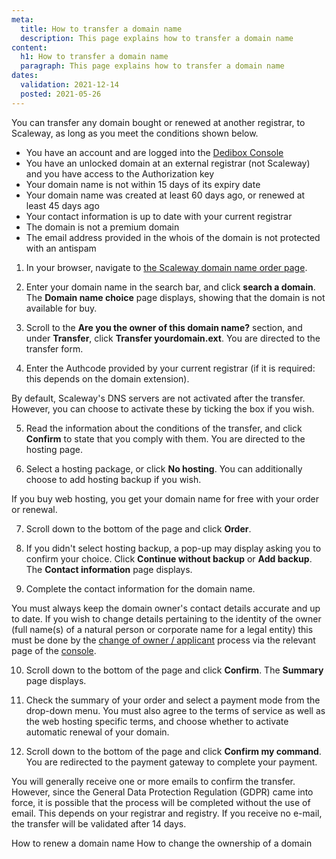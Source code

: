 ```yaml
---
meta:
  title: How to transfer a domain name
  description: This page explains how to transfer a domain name
content:
  h1: How to transfer a domain name
  paragraph: This page explains how to transfer a domain name
dates:
  validation: 2021-12-14
  posted: 2021-05-26
---
```


You can transfer any domain bought or renewed at another registrar, to Scaleway, as long as you meet the conditions shown below.

<Message type="requirement">

  - You have an account and are logged into the [Dedibox Console](https://console.online.net) 
  - You have an unlocked domain at an external registrar (not Scaleway) and you have access to the Authorization key
  - Your domain name is not within 15 days of its expiry date
  - Your domain name was created at least 60 days ago, or renewed at least 45 days ago
  - Your contact information is up to date with your current registrar
  - The domain is not a premium domain
  - The email address provided in the whois of the domain is not protected with an antispam

</Message>

1. In your browser, navigate to [the Scaleway domain name order page](https://www.scaleway.com/en/domain/).

2. Enter your domain name in the search bar, and click **search a domain**. The **Domain name choice** page displays, showing that the domain is not available for buy.

  <Lightbox src="scaleway-transfer-domain.png" alt="" />

3. Scroll to the **Are you the owner of this domain name?** section, and under **Transfer**, click **Transfer yourdomain.ext**. You are directed to the transfer form.

  <Lightbox src="scaleway-authcode.png" alt="" />

4. Enter the Authcode provided by your current registrar (if it is required: this depends on the domain extension).

  <Message type="note">

  By default, Scaleway's DNS servers are not activated after the transfer. However, you can choose to activate these by ticking the box if you wish.

  </Message>

5. Read the information about the conditions of the transfer, and click **Confirm** to state that you comply with them. You are directed to the hosting page.

6. Select a hosting package, or click **No hosting**. You can additionally choose to add hosting backup if you wish.

  <Message type="note">

  If you buy web hosting, you get your domain name for free with your order or renewal.

  </Message>

7. Scroll down to the bottom of the page and click **Order**.

8. If you didn't select hosting backup, a pop-up may display asking you to confirm your choice. Click **Continue without backup** or **Add backup**. The **Contact information** page displays.

9. Complete the contact information for the domain name.

  <Message type = "important">

  You must always keep the domain owner's contact details accurate and up to date. If you wish to change details pertaining to the identity of the owner (full name(s) of a natural person or corporate name for a legal entity) this must be done by the [change of owner / applicant](/dedibox-network/domains/how-to/change-ownership) process via the relevant page of the [console](https://console.online.net/fr/domain/trade).

  </Message>

10. Scroll down to the bottom of the page and click **Confirm**. The **Summary** page displays.

11. Check the summary of your order and select a payment mode from the drop-down menu. You must also agree to the terms of service as well as the web hosting specific terms, and choose whether to activate automatic renewal of your domain.

12. Scroll down to the bottom of the page and click **Confirm my command**. You are redirected to the payment gateway to complete your payment.

  <Message type="note">

  You will generally receive one or more emails to confirm the transfer. However, since the General Data Protection Regulation (GDPR) came into force, it is possible that the process will be completed without the use of email. This depends on your registrar and registry. If you receive no e-mail, the transfer will be validated after 14 days.

  </Message>

<Navigation title="See Also">
  <PreviousButton to="/dedibox-network/domains/how-to/renew-domain/">How to renew a domain name</PreviousButton>
  <NextButton to="/dedibox-network/domains/how-to/change-ownership/">How to change the ownership of a domain</NextButton>
</Navigation>
